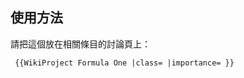 <includeonly><!-- 在這裡加入模板的保護標識 --></includeonly><noinclude>{{Documentation subpage}}</noinclude>
<!-- 在本行下編輯模板說明 -->
== 使用方法 ==
請把這個放在相關條目的討論頁上：

  <nowiki>{{WikiProject Formula One |class= |importance= }}</nowiki>

<includeonly>
<!-- 本行下加入模板的分類 -->

</includeonly>